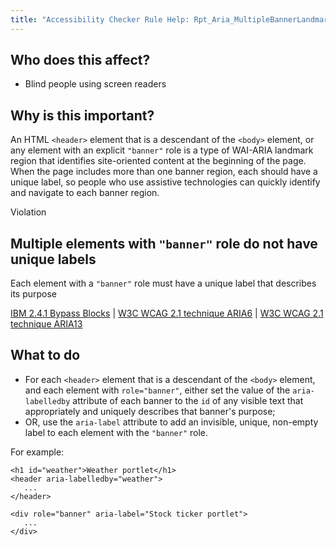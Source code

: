 ```yaml
---
title: "Accessibility Checker Rule Help: Rpt_Aria_MultipleBannerLandmarks_Implicit"
---
```


<div className="toolHelp">
<Row>
<Column colLg={5} colMd={3} colSm={4} className="toolLeft">

## Who does this affect?

* Blind people using screen readers

## Why is this important?

An HTML `<header>` element that is a descendant of the `<body>` element, or any element with an explicit `"banner"` role is a type of WAI-ARIA landmark region that identifies site-oriented content at the beginning of the page. When the page includes more than one banner region, each should have a unique label, so people who use assistive technologies can quickly identify and navigate to each banner region.

</Column>
<Column colLg={11} colMd={5} colSm={4} className="toolMain">

<div className="level-violation">
Violation
</div>

## Multiple elements with `"banner"` role do not have unique labels
Each element with a `"banner"` role must have a unique label that describes its purpose

[IBM 2.4.1 Bypass Blocks](http://www.ibm.com/able/guidelines/ci162/bypass_blocks.html) | [W3C WCAG 2.1 technique ARIA6](https://www.w3.org/TR/2016/NOTE-WCAG20-TECHS-20161007/ARIA6.html) |  [W3C WCAG 2.1 technique ARIA13](https://www.w3.org/TR/2016/NOTE-WCAG20-TECHS-20161007/ARIA13)

<div id="elementLocation">
</div>

## What to do

* For each `<header>` element that is a descendant of the `<body>` element, and each element with `role="banner"`, either set the value of the `aria-labelledby` attribute of each banner to the `id` of any visible text that appropriately and uniquely describes that banner's purpose;
* OR, use the `aria-label` attribute to add an invisible, unique, non-empty label to each element with the `"banner"` role.

For example:
```
<h1 id="weather">Weather portlet</h1>
<header aria-labelledby="weather">
   ...
</header>

<div role="banner" aria-label="Stock ticker portlet">
   ...
</div>
```

</Column>
</Row>
</div>
